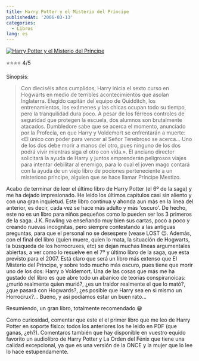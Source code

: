 ```yaml
---
title: Harry Potter y el Misterio del Príncipe
publishedAt: '2006-03-13'
categories:
  - Libros
lang: es
---
```


[![Harry Potter y el Misterio del Príncipe](http://www.elmisteriodelprincipe.com/elprincipemestizo_archivos/empportada.jpg)](http://www.casadellibro.com/fichas/fichabiblio/0,1094,2900001094872,00.html?codigo=2900001094872&titulo=HARRY+POTTER+Y+EL+MISTERIO+DEL+PRINCIPE)

⭐⭐⭐⭐ 4/5

Sinopsis:

> Con dieciséis años cumplidos, Harry inicia el sexto curso en Hogwarts en medio de terribles acontecimientos que asolan Inglaterra. Elegido capitán del equipo de Quidditch, los entrenamientos, los exámenes y las chicas ocupan todo su tiempo, pero la tranquilidad dura poco. A pesar de los férreos controles de seguridad que protegen la escuela, dos alumnos son brutalmente atacados. Dumbledore sabe que se acerca el momento, anunciado por la Profecía, en que Harry y Voldemort se enfrentarán a muerte: «El único con poder para vencer al Señor Tenebroso se acerca... Uno de los dos debe morir a manos del otro, pues ninguno de los dos podrá vivir mientras siga el otro con vida.». El anciano director solicitará la ayuda de Harry y juntos emprenderán peligrosos viajes para intentar debilitar al enemigo, para lo cual el joven mago contará con la ayuda de un viejo libro de pociones perteneciente a un misterioso príncipe, alguien que se hace llamar Príncipe Mestizo.

Acabo de terminar de leer el último libro de Harry Potter (el 6º de la saga) y me ha dejado impresionado. He leido los últimos capitulos casi sin aliento y con una gran inquietud. Este libro continua y ahonda aun más en la linea del anterior, es decir, cada vez se hace más adulto y más 'oscuro'. De hecho, este no es un libro para niños pequeños como lo pueden ser los 3 primeros de la saga. J.K. Rowling va enseñando muy bien sus cartas, poco a poco y creando nuevas incognitas, pero siempre contestando a las antiguas preguntas, para que el personal no se desespere (vease LOST 😉. Además, con el final del libro (quien muere, quien lo mata, la situación de Hogwarts, la búsqueda de los horrocruxes, etc) se dejan muchas líneas argumentales abiertas, a ver como lo resuelve en el 7º y último libro de la saga, que esta previsto para el 2007. Está claro que será un libro más extenso que El Misterio del Principe, y sobre todo mucho más oscuro, pues tiene que morir uno de los dos: Harry o Voldemort. Una de las cosas que más me ha gustado del libro es que abre todo un abanico de teorias conspiranoicas: ¿murió realmente quien murió?, ¿es un traidor realmente el que lo mató?, ¿que pasará con Hogwards?, ¿es posible que Harry sea en si mismo un Horrocrux?... Bueno, y asi podíamos estar un buen rato...

Resumiendo, un gran libro, totalmente recomendado 😀

Como curiosidad, comentar que este el el primer libro que me leo de Harry Potter en soporte físico: todos los anteriores los he leido en PDF (que ganas, ¿eh?). Comentaros también que hay disponible en vuestro equido favorito un audiolibro de Harry Potter y La Orden del Fénix que tiene una calidad excepcional, ya que es una versión de la ONCE y la mujer que lo lee lo hace estupendamente.
